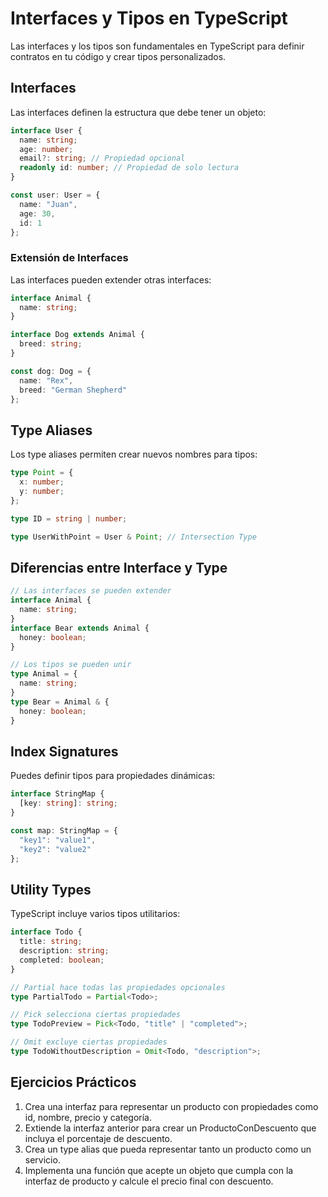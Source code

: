 # Interfaces y Tipos en TypeScript

Las interfaces y los tipos son fundamentales en TypeScript para definir contratos en tu código y crear tipos personalizados.

## Interfaces

Las interfaces definen la estructura que debe tener un objeto:

```typescript
interface User {
  name: string;
  age: number;
  email?: string; // Propiedad opcional
  readonly id: number; // Propiedad de solo lectura
}

const user: User = {
  name: "Juan",
  age: 30,
  id: 1
};
```

### Extensión de Interfaces

Las interfaces pueden extender otras interfaces:

```typescript
interface Animal {
  name: string;
}

interface Dog extends Animal {
  breed: string;
}

const dog: Dog = {
  name: "Rex",
  breed: "German Shepherd"
};
```

## Type Aliases

Los type aliases permiten crear nuevos nombres para tipos:

```typescript
type Point = {
  x: number;
  y: number;
};

type ID = string | number;

type UserWithPoint = User & Point; // Intersection Type
```

## Diferencias entre Interface y Type

```typescript
// Las interfaces se pueden extender
interface Animal {
  name: string;
}
interface Bear extends Animal {
  honey: boolean;
}

// Los tipos se pueden unir
type Animal = {
  name: string;
}
type Bear = Animal & {
  honey: boolean;
}
```

## Index Signatures

Puedes definir tipos para propiedades dinámicas:

```typescript
interface StringMap {
  [key: string]: string;
}

const map: StringMap = {
  "key1": "value1",
  "key2": "value2"
};
```

## Utility Types

TypeScript incluye varios tipos utilitarios:

```typescript
interface Todo {
  title: string;
  description: string;
  completed: boolean;
}

// Partial hace todas las propiedades opcionales
type PartialTodo = Partial<Todo>;

// Pick selecciona ciertas propiedades
type TodoPreview = Pick<Todo, "title" | "completed">;

// Omit excluye ciertas propiedades
type TodoWithoutDescription = Omit<Todo, "description">;
```

## Ejercicios Prácticos

1. Crea una interfaz para representar un producto con propiedades como id, nombre, precio y categoría.
2. Extiende la interfaz anterior para crear un ProductoConDescuento que incluya el porcentaje de descuento.
3. Crea un type alias que pueda representar tanto un producto como un servicio.
4. Implementa una función que acepte un objeto que cumpla con la interfaz de producto y calcule el precio final con descuento. 